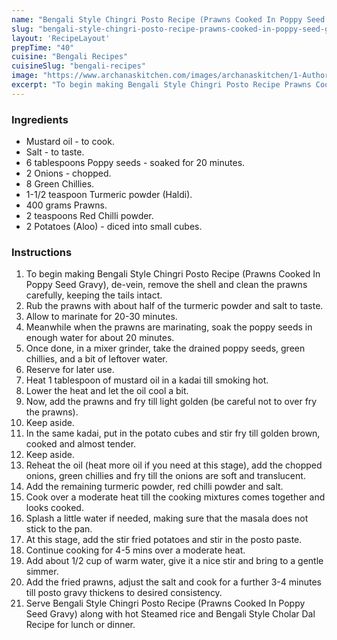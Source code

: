 ---
name: "Bengali Style Chingri Posto Recipe (Prawns Cooked In Poppy Seed Gravy)"
slug: "bengali-style-chingri-posto-recipe-prawns-cooked-in-poppy-seed-gravy"
layout: 'RecipeLayout'
prepTime: "40"
cuisine: "Bengali Recipes"
cuisineSlug: "bengali-recipes"
image: "https://www.archanaskitchen.com/images/archanaskitchen/1-Author/maumita.paulghosh-gmail.com/Chingri_Posto_Prawns_cooked_in_Poppy_Seed_Paste.jpg"
excerpt: "To begin making Bengali Style Chingri Posto Recipe Prawns Cooked In Poppy Seed Gravy, de-vein, remove the shell and clean the prawns carefully, keeping the tails intact"
---

### Ingredients

- Mustard oil - to cook.
- Salt - to taste.
- 6 tablespoons Poppy seeds - soaked for 20 minutes.
- 2 Onions - chopped.
- 8 Green Chillies.
- 1-1/2 teaspoon Turmeric powder (Haldi).
- 400 grams Prawns.
- 2 teaspoons Red Chilli powder.
- 2 Potatoes (Aloo) - diced into small cubes.

### Instructions

1. To begin making Bengali Style Chingri Posto Recipe (Prawns Cooked In Poppy Seed Gravy), de-vein, remove the shell and clean the prawns carefully, keeping the tails intact.
1. Rub the prawns with about half of the turmeric powder and salt to taste.
1. Allow to marinate for 20-30 minutes.
1. Meanwhile when the prawns are marinating, soak the poppy seeds in enough water for about 20 minutes.
1. Once done, in a mixer grinder, take the drained poppy seeds, green chillies, and a bit of leftover water.
1. Reserve for later use.
1. Heat 1 tablespoon of mustard oil in a kadai till smoking hot.
1. Lower the heat and let the oil cool a bit.
1. Now, add the prawns and fry till light golden (be careful not to over fry the prawns).
1. Keep aside.
1. In the same kadai, put in the potato cubes and stir fry till golden brown, cooked and almost tender.
1. Keep aside.
1. Reheat the oil (heat more oil if you need at this stage), add the chopped onions, green chillies and fry till the onions are soft and translucent.
1. Add the remaining turmeric powder, red chilli powder and salt.
1. Cook over a moderate heat till the cooking mixtures comes together and looks cooked.
1. Splash a little water if needed, making sure that the masala does not stick to the pan.
1. At this stage, add the stir fried potatoes and stir in the posto paste.
1. Continue cooking for 4-5 mins over a moderate heat.
1. Add about 1/2 cup of warm water, give it a nice stir and bring to a gentle simmer.
1. Add the fried prawns, adjust the salt and cook for a further 3-4 minutes till posto gravy thickens to desired consistency.
1. Serve Bengali Style Chingri Posto Recipe (Prawns Cooked In Poppy Seed Gravy) along with hot Steamed rice and Bengali Style Cholar Dal Recipe for lunch or dinner.
